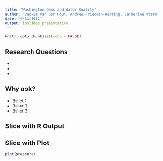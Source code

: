 ```yaml
---
title: "Washington Dams and Water Quality"
author: "Jackie Van Der Hout, Andrew Friedman-Herring, Catherine Otero"
date: "4/11/2022"
output: ioslides_presentation
---
```


```r
knitr::opts_chunk$set(echo = FALSE)
```

## Research Questions

- 
-
-

## Why ask?

- Bullet 1
- Bullet 2
- Bullet 3

## Slide with R Output


## Slide with Plot

```r
plot(pressure)
```


